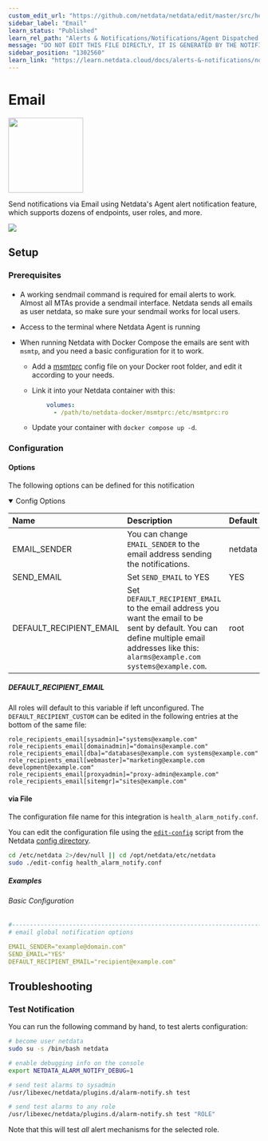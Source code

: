 ```yaml
---
custom_edit_url: "https://github.com/netdata/netdata/edit/master/src/health/notifications/email/metadata.yaml"
sidebar_label: "Email"
learn_status: "Published"
learn_rel_path: "Alerts & Notifications/Notifications/Agent Dispatched Notifications"
message: "DO NOT EDIT THIS FILE DIRECTLY, IT IS GENERATED BY THE NOTIFICATION'S metadata.yaml FILE"
sidebar_position: "1302560"
learn_link: "https://learn.netdata.cloud/docs/alerts-&-notifications/notifications/agent-dispatched-notifications/email"
---
```



# Email


<img src="https://netdata.cloud/img/email.png" width="150"/>


Send notifications via Email using Netdata's Agent alert notification feature, which supports dozens of endpoints, user roles, and more.



<img src="https://img.shields.io/badge/maintained%20by-Netdata-%2300ab44" />

## Setup

### Prerequisites

#### 

- A working sendmail command is required for email alerts to work. Almost all MTAs provide a sendmail interface. Netdata sends all emails as user netdata, so make sure your sendmail works for local users.
- Access to the terminal where Netdata Agent is running
- When running Netdata with Docker Compose the emails are sent with `msmtp`, and you need a basic configuration for it to work. 
  
  - Add a [msmtprc](https://marlam.de/msmtp/msmtprc.txt) config file on your Docker root folder, and edit it according to your needs.
  - Link it into your Netdata container with this:
  
    ```yaml
        volumes:
          - /path/to/netdata-docker/msmtprc:/etc/msmtprc:ro
    ```
  
  - Update your container with `docker compose up -d`.



### Configuration

#### Options

The following options can be defined for this notification

<details open>
<summary>Config Options</summary>

| Name | Description | Default | Required |
|:----|:-----------|:-------|:--------:|
| EMAIL_SENDER | You can change `EMAIL_SENDER` to the email address sending the notifications. | netdata | no |
| SEND_EMAIL | Set `SEND_EMAIL` to YES | YES | yes |
| DEFAULT_RECIPIENT_EMAIL | Set `DEFAULT_RECIPIENT_EMAIL` to the email address you want the email to be sent by default. You can define multiple email addresses like this: `alarms@example.com` `systems@example.com`. | root | yes |

##### DEFAULT_RECIPIENT_EMAIL

All roles will default to this variable if left unconfigured.
The `DEFAULT_RECIPIENT_CUSTOM` can be edited in the following entries at the bottom of the same file:
```text
role_recipients_email[sysadmin]="systems@example.com"
role_recipients_email[domainadmin]="domains@example.com"
role_recipients_email[dba]="databases@example.com systems@example.com"
role_recipients_email[webmaster]="marketing@example.com development@example.com"
role_recipients_email[proxyadmin]="proxy-admin@example.com"
role_recipients_email[sitemgr]="sites@example.com"
```


</details>



#### via File

The configuration file name for this integration is `health_alarm_notify.conf`.


You can edit the configuration file using the [`edit-config`](/docs/netdata-agent/configuration#edit-a-configuration-file-using-edit-config) script from the
Netdata [config directory](/docs/netdata-agent/configuration#the-netdata-config-directory).

```bash
cd /etc/netdata 2>/dev/null || cd /opt/netdata/etc/netdata
sudo ./edit-config health_alarm_notify.conf
```

##### Examples

###### Basic Configuration



```yaml
#------------------------------------------------------------------------------
# email global notification options

EMAIL_SENDER="example@domain.com"
SEND_EMAIL="YES"
DEFAULT_RECIPIENT_EMAIL="recipient@example.com"

```


## Troubleshooting

### Test Notification

You can run the following command by hand, to test alerts configuration:

```bash
# become user netdata
sudo su -s /bin/bash netdata

# enable debugging info on the console
export NETDATA_ALARM_NOTIFY_DEBUG=1

# send test alarms to sysadmin
/usr/libexec/netdata/plugins.d/alarm-notify.sh test

# send test alarms to any role
/usr/libexec/netdata/plugins.d/alarm-notify.sh test "ROLE"
```

Note that this will test _all_ alert mechanisms for the selected role.


